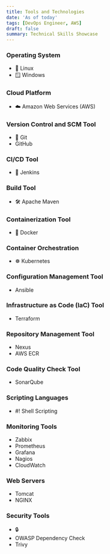 ```yaml
---
title: Tools and Technologies
date: 'As of today'
tags: [DevOps Engineer, AWS]
draft: false
summary: Technical Skills Showcase
---
```


### Operating System
- 🐧 Linux
- 🪟 Windows

### Cloud Platform
- ☁️ Amazon Web Services (AWS)

### Version Control and SCM Tool
- 🐙 Git
- GitHub

### CI/CD Tool
- 🔧 Jenkins

### Build Tool
- 🛠️ Apache Maven

### Containerization Tool
- 🐳 Docker

### Container Orchestration
- ☸️ Kubernetes

### Configuration Management Tool
- Ansible

### Infrastructure as Code (IaC) Tool
- Terraform

### Repository Management Tool
- Nexus
- AWS ECR

### Code Quality Check Tool
- SonarQube

### Scripting Languages
- #! Shell Scripting

### Monitoring Tools
- Zabbix
- Prometheus
- Grafana
- Nagios
- CloudWatch

### Web Servers
- Tomcat
- NGINX

### Security Tools
- 🔒 
- OWASP Dependency Check
- Trivy
